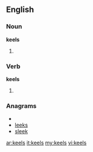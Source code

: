 ==English==
===Noun===
'''keels'''
# {{plural of|[[keel]]}}

===Verb===
'''keels'''
# {{third-person singular of|[[keel]]}}

===Anagrams===
* {{alphagram|eekls}}
* [[leeks#English|leeks]]
* [[sleek#English|sleek]]

[[ar:keels]]
[[it:keels]]
[[my:keels]]
[[vi:keels]]